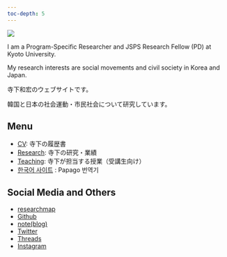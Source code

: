 ```yaml
---
toc-depth: 5
---
```


![](pic/IMG_0614.png){fig-align="center"}

I am a Program-Specific Researcher and JSPS Research Fellow (PD) at Kyoto University.

My research interests are social movements and civil society in Korea and Japan.

寺下和宏のウェブサイトです。

韓国と日本の社会運動・市民社会について研究しています。

::: callout-note
## Menu

-   [CV](cv/index.qmd): 寺下の履歴書
-   [Research](research/index.qmd): 寺下の研究・業績
-   [Teaching](teaching/index.qmd): 寺下が担当する授業（受講生向け）
- [한국어 사이트](https://papago.naver.net/website?source=ja&target=ko&url=https://kazuhiroterashita.com) : Papago 번역기
:::

::: callout-tip
## Social Media and Others

- [researchmap](https://researchmap.jp/kazuhiroterashita)
- [Github](https://github.com/namiterashita)
- [note(blog)](https://note.com/namiterashita)
- [Twitter](https://twitter.com/namiterashita)
- [Threads](https://www.threads.net/@namiterashita)
- [Instagram](https://www.instagram.com/namiterashita/)

:::

<!--

::: callout-important
## Scheduled


:::

-->
